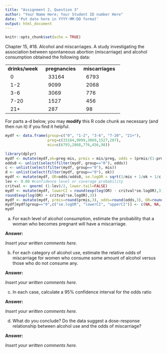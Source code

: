 ```yaml
---
title: "Assignment 2, Question 3"
author: "Your Name Here; Your Student ID number Here"
date: 'Put date here in YYYY-MM-DD format'
output: html_document
---
```


```r
knitr::opts_chunk$set(echo = TRUE)
```

Chapter 15, #18. Alcohol and miscarriages. A study investigating the association between spontaneous abortion (miscarriage) and alcohol consumption obtained the following
data:

<table cellpadding="10">
<tr> 
 <td> <b>drinks/week</b> &nbsp; </td>
 <td> <b>pregnancies</b> &nbsp; </td>
 <td> <b>miscarriages</b> &nbsp; </td>
</tr>
<tr> 
 <td> &nbsp; 0 &nbsp; </td>
 <td> &nbsp; 33164 &nbsp; </td>
 <td> &nbsp; 6793 &nbsp; </td>
</tr>
<tr> 
 <td> &nbsp; 1-2 &nbsp; </td>
 <td> &nbsp; 9099 &nbsp; </td>
 <td> &nbsp; 2068 &nbsp; </td>
</tr>
<tr> 
 <td> &nbsp; 3-6 &nbsp; </td>
 <td> &nbsp; 3069 &nbsp; </td>
 <td>  &nbsp; 776 &nbsp; </td>
</tr>
<tr> 
 <td> &nbsp; 7-20 &nbsp; </td>
 <td> &nbsp; 1527 &nbsp; </td>
 <td>  &nbsp; 456 &nbsp; </td>
</tr>
<tr> 
 <td> &nbsp; 21+ &nbsp; </td>
 <td> &nbsp; 287 &nbsp; </td>
 <td> &nbsp; 98 &nbsp; </td>
</tr>
</table>
<p>

For parts a-d below, you may **modify** this R code chunk as necessary (and then run it) if you find it helpful.
```r
mydf <- data.frame(group=c("0", "1-2", "3-6", "7-20", "21+"),
                   preg=c(33164,9099,3069,1527,287),
                   mis=c(6793,2068,776,456,98))

library(dplyr)
mydf <- mutate(mydf,ok=preg-mis, prmis = mis/preg, odds = (prmis/(1-prmis)))
odds0 <- unlist(select(filter(mydf, group=="0"), odds))
c <- unlist(select(filter(mydf, group=="0"), mis))
d <- unlist(select(filter(mydf, group=="0"), ok))
mydf <- mutate(mydf, OR=odds/odds0, se.logOR = sqrt(1/mis + 1/ok + 1/c + 1/d))
lev <- 0.80 #confidence level or coverage probability
critval <- qnorm( (1-lev)/2, lower.tail=FALSE)
mydf <- mutate(mydf, lowerCI = round(exp(log(OR) - critval*se.logOR),3), upperCI =  
round(exp(log(OR) + critval*se.logOR),3))
mydf <- mutate(mydf, prmis=round(prmis,3), odds=round(odds,3), OR=round(OR,3), se.logOR=round(se.logOR,3))
mydf[mydf$group=="0",c("se.logOR", "lowerCI", "upperCI")] <- c(NA, NA, NA)
mydf
```

(a) For each level of alcohol consumption, estimate
the probability that a woman who becomes pregnant
will have a miscarriage.

**Answer:**

*Insert your written comments here.*

(b) For each category of alcohol use, estimate the
relative odds of miscarriage 
for women who consume some amount of alcohol versus
those who do not consume any. 

**Answer:**

*Insert your written comments here.*

(c) In each case, calculate a 95\% confidence 
interval for the odds ratio

**Answer:**

*Insert your written comments here.*

(d) What do you conclude? Do the data suggest a dose-response 
relationship between alcohol use and the odds of miscarriage?

**Answer:**

*Insert your written comments here.*

